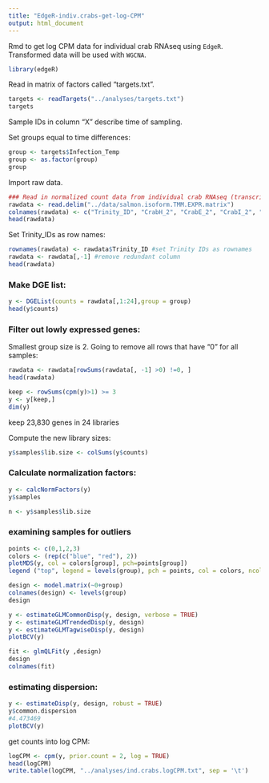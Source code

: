 ```yaml
---
title: "EdgeR-indiv.crabs-get-log-CPM"
output: html_document
---
```

Rmd to get log CPM data for individual crab RNAseq using `EdgeR`. Transformed data will be used with `WGCNA`. 

```r
library(edgeR)
```

Read in matrix of factors called "targets.txt". 
```r
targets <- readTargets("../analyses/targets.txt")
targets
```
Sample IDs in column "X" describe time of sampling. 

Set groups equal to time differences:
```r
group <- targets$Infection_Temp
group <- as.factor(group)
group
```

Import raw data. 
```r
### Read in normalized count data from individual crab RNAseq (transcriptome v 3.1):      
rawdata <- read.delim("../data/salmon.isoform.TMM.EXPR.matrix")
colnames(rawdata) <- c("Trinity_ID", "CrabH_2", "CrabE_2", "CrabI_2", "CrabC_17", "CrabB_17", "CrabG_0", "CrabF_2", "CrabE_0", "CrabG_2", "CrabC_0", "CrabI_0", "CrabD_0", "CrabD_17", "CrabB_0", "CrabC_2", "CrabB_2", "CrabF_17", "CrabA_0", "CrabH_0", "CrabA_17", "CrabD_2", "CrabE_17", "CrabA_2", "CrabF_0")
head(rawdata)
```

Set Trinity_IDs as row names:
```r
rownames(rawdata) <- rawdata$Trinity_ID #set Trinity IDs as rownames
rawdata <- rawdata[,-1] #remove redundant column
head(rawdata)
```

### Make DGE list:
```r
y <- DGEList(counts = rawdata[,1:24],group = group)
head(y$counts)
```

### Filter out lowly expressed genes:
Smallest group size is 2. 
Going to remove all rows that have "0" for all samples: 
```r
rawdata <- rawdata[rowSums(rawdata[, -1] >0) !=0, ]
head(rawdata)
```

```r
keep <- rowSums(cpm(y)>1) >= 3
y <- y[keep,]
dim(y)
```
keep 23,830 genes in 24 libraries

Compute the new library sizes:
```r
y$samples$lib.size <- colSums(y$counts)
```

### Calculate normalization factors:
```r
y <- calcNormFactors(y)
y$samples
```

```r
n <- y$samples$lib.size
```

### examining samples for outliers
```r
points <- c(0,1,2,3)
colors <- (rep(c("blue", "red"), 2))
plotMDS(y, col = colors[group], pch=points[group])
legend ("top", legend = levels(group), pch = points, col = colors, ncol = 2)
```

```r
design <- model.matrix(~0+group)
colnames(design) <- levels(group)
design
```

```r
y <- estimateGLMCommonDisp(y, design, verbose = TRUE)
y <- estimateGLMTrendedDisp(y, design)
y <- estimateGLMTagwiseDisp(y, design)
plotBCV(y)
```

```r
fit <- glmQLFit(y ,design)
design
colnames(fit)
```

### estimating dispersion:
```r
y <- estimateDisp(y, design, robust = TRUE)
y$common.dispersion
#4.473469
plotBCV(y)
```

get counts into log CPM:
```r
logCPM <- cpm(y, prior.count = 2, log = TRUE)
head(logCPM)
write.table(logCPM, "../analyses/ind.crabs.logCPM.txt", sep = '\t')
```












